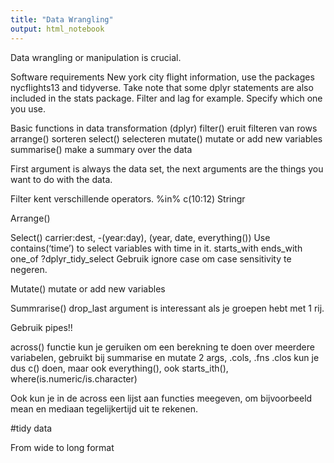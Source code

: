 ```yaml
---
title: "Data Wrangling"
output: html_notebook
---
```


Data wrangling or manipulation is crucial.

Software requirements 
New york city flight information, use the packages nycflights13 and tidyverse. Take note that some dplyr statements are also included in the stats package. Filter and lag for example. Specify which one you use.

Basic functions in data transformation (dplyr)
filter()  eruit filteren van rows 
arrange() sorteren
select()  selecteren 
mutate()  mutate or add new variables
summarise() make a summary over the data

First argument is always the data set, the next arguments are the things you want to do with the data. 


Filter kent verschillende operators.
%in% c(10:12)
Stringr

Arrange()

Select()  carrier:dest, -(year:day), (year, date, everything())
Use contains('time') to select variables with time in it.
starts_with
ends_with
one_of
?dplyr_tidy_select
Gebruik ignore case om case sensitivity te negeren.

Mutate() mutate or add new variables


Summrarise()
drop_last argument is interessant als je groepen hebt met 1 rij.


Gebruik pipes!!

across() functie kun je geruiken om een berekning te doen over meerdere variabelen, gebruikt bij summarise en mutate
2 args, .cols, .fns
.clos kun je dus c() doen, maar ook everything(), ook starts_ith(), where(is.numeric/is.character)

Ook kun je in de across een lijst aan functies meegeven, om bijvoorbeeld mean en mediaan tegelijkertijd uit te rekenen.

#tidy data

From wide to long format



